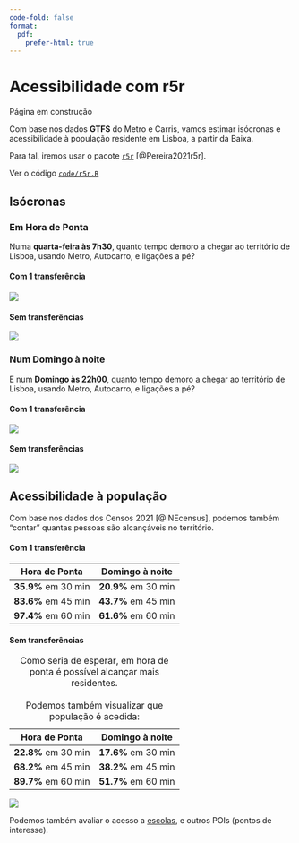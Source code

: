 ```yaml
---
code-fold: false
format:
  pdf:
    prefer-html: true
---
```


# Acessibilidade com r5r

::: callout-warning
Página em construção
:::

Com base nos dados **GTFS** do Metro e Carris, vamos estimar isócronas e acessibilidade à população residente em Lisboa, a partir da Baixa.

Para tal, iremos usar o pacote [`r5r`](https://ipeagit.github.io/r5r/index.html) [@Pereira2021r5r].

::: callout-note
Ver o código [`code/r5r.R`](https://github.com/rosamfelix/PGmob360/blob/main/code/r5r.R)
:::

## Isócronas

### Em Hora de Ponta

Numa **quarta-feira às 7h30**, quanto tempo demoro a chegar ao território de Lisboa, usando Metro, Autocarro, e ligações a pé?

#### Com 1 transferência

#### ![](images/clipboard-3296605188.png)

#### Sem transferências

![](images/clipboard-3414209318.png)

### Num Domingo à noite

E num **Domingo às 22h00**, quanto tempo demoro a chegar ao território de Lisboa, usando Metro, Autocarro, e ligações a pé?

#### Com 1 transferência

![](images/clipboard-2684296525.png)

#### Sem transferências

![](images/clipboard-647321861.png)

## Acessibilidade à população

Com base nos dados dos Censos 2021 [@INEcensus], podemos também "contar" quantas pessoas são alcançáveis no território.

#### Com 1 transferência

| Hora de Ponta       | Domingo à noite     |
|---------------------|---------------------|
| **35.9%** em 30 min | **20.9%** em 30 min |
| **83.6%** em 45 min | **43.7%** em 45 min |
| **97.4%** em 60 min | **61.6%** em 60 min |

#### Sem transferências

| Hora de Ponta       | Domingo à noite     |
|---------------------|---------------------|
| **22.8%** em 30 min | **17.6%** em 30 min |
| **68.2%** em 45 min | **38.2%** em 45 min |
| **89.7%** em 60 min | **51.7%** em 60 min |

: Como seria de esperar, em hora de ponta é possível alcançar mais residentes.\
\
Podemos também visualizar que população é acedida:

![](images/clipboard-3814220531.png)

::: callout-tip
Podemos também avaliar o acesso a [escolas](https://github.com/U-Shift/MQAT/blob/main/geo/SCHOOLS_basicsec.gpkg), e outros POIs (pontos de interesse).
:::
